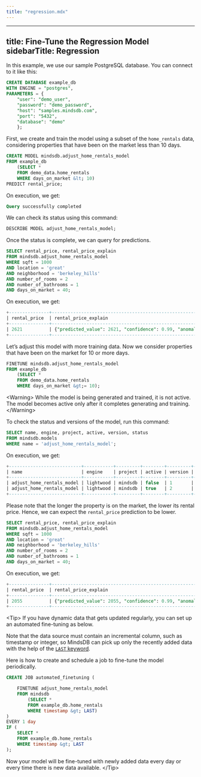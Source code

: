 ```yaml
---
title: "regression.mdx"
---
```


---
title: Fine-Tune the Regression Model
sidebarTitle: Regression
---

In this example, we use our sample PostgreSQL database. You can connect to it like this:

```sql
CREATE DATABASE example_db
WITH ENGINE = "postgres",
PARAMETERS = {
    "user": "demo_user",
    "password": "demo_password",
    "host": "samples.mindsdb.com",
    "port": "5432",
    "database": "demo"
    };
```

First, we create and train the model using a subset of the `home_rentals` data, considering properties that have been on the market less than 10 days.

```sql
CREATE MODEL mindsdb.adjust_home_rentals_model
FROM example_db
    (SELECT * 
    FROM demo_data.home_rentals 
    WHERE days_on_market &lt; 10)
PREDICT rental_price;
```

On execution, we get:

```sql
Query successfully completed
```

We can check its status using this command:

```sql
DESCRIBE MODEL adjust_home_rentals_model;
```

Once the status is complete, we can query for predictions.

```sql
SELECT rental_price, rental_price_explain 
FROM mindsdb.adjust_home_rentals_model
WHERE sqft = 1000
AND location = 'great'
AND neighborhood = 'berkeley_hills'
AND number_of_rooms = 2
AND number_of_bathrooms = 1
AND days_on_market = 40;
```

On execution, we get:

```sql
+---------------+-----------------------------------------------------------------------------------------------------------------------------------------------+
| rental_price  | rental_price_explain                                                                                                                          |
+---------------+-----------------------------------------------------------------------------------------------------------------------------------------------+
| 2621          | {"predicted_value": 2621, "confidence": 0.99, "anomaly": null, "truth": null, "confidence_lower_bound": 2523, "confidence_upper_bound": 2719} |
+---------------+-----------------------------------------------------------------------------------------------------------------------------------------------+
```
 
Let’s adjust this model with more training data. Now we consider properties that have been on the market for 10 or more days.

```sql
FINETUNE mindsdb.adjust_home_rentals_model
FROM example_db
    (SELECT * 
    FROM demo_data.home_rentals 
    WHERE days_on_market &gt;= 10);
```

&lt;Warning&gt;
While the model is being generated and trained, it is not active. The model becomes active only after it completes generating and training.
&lt;/Warning&gt;

To check the status and versions of the model, run this command:

```sql
SELECT name, engine, project, active, version, status
FROM mindsdb.models
WHERE name = 'adjust_home_rentals_model';
```

On execution, we get:

```sql
+---------------------------+-----------+---------+--------+---------+----------+
| name                      | engine    | project | active | version | status   |
+---------------------------+-----------+---------+--------+---------+----------+
| adjust_home_rentals_model | lightwood | mindsdb | false  | 1       | complete |
| adjust_home_rentals_model | lightwood | mindsdb | true   | 2       | complete |
+---------------------------+-----------+---------+--------+---------+----------+
```

Please note that the longer the property is on the market, the lower its rental price. Hence, we can expect the `rental_price` prediction to be lower.

```sql
SELECT rental_price, rental_price_explain 
FROM mindsdb.adjust_home_rentals_model
WHERE sqft = 1000
AND location = 'great'
AND neighborhood = 'berkeley_hills'
AND number_of_rooms = 2
AND number_of_bathrooms = 1
AND days_on_market = 40;
```

On execution, we get:

```sql
+---------------+-----------------------------------------------------------------------------------------------------------------------------------------------+
| rental_price  | rental_price_explain                                                                                                                          |
+---------------+-----------------------------------------------------------------------------------------------------------------------------------------------+
| 2055          | {"predicted_value": 2055, "confidence": 0.99, "anomaly": null, "truth": null, "confidence_lower_bound": 1957, "confidence_upper_bound": 2153} |
+---------------+-----------------------------------------------------------------------------------------------------------------------------------------------+
```

&lt;Tip&gt;
If you have dynamic data that gets updated regularly, you can set up an automated fine-tuning as below.

Note that the data source must contain an incremental column, such as timestamp or integer, so MindsDB can pick up only the recently added data with the help of the [`LAST` keyword](/mindsdb_sql/sql/create/jobs#last).

Here is how to create and schedule a job to fine-tune the model periodically.

```sql
CREATE JOB automated_finetuning (

    FINETUNE adjust_home_rentals_model
    FROM mindsdb
        (SELECT *
        FROM example_db.home_rentals
        WHERE timestamp &gt; LAST)
)
EVERY 1 day
IF (
    SELECT *
    FROM example_db.home_rentals
    WHERE timestamp &gt; LAST
);
```

Now your model will be fine-tuned with newly added data every day or every time there is new data available.
&lt;/Tip&gt;

